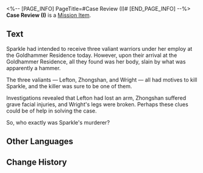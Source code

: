 <%-- [PAGE_INFO]
PageTitle=#Case Review (I)#
[END_PAGE_INFO] --%>
{{Item Infobox
|id          = 140339
|image       = Item Case Review (I).png{{subst:void|<!--$UPLOAD:<<SpriteOutput/ItemFigures/140339.png>-<Item Case Review (I).png>-<Item Icons>>-->}}
|type        = Mission Item
|invCategory = Missions
|rarity      = 3
|effect      = 
|description = While you are experiencing this Dreamscape, you can re-examine the details of the puzzle whenever you wish. This seems to be a convenient feature prepared by Dr. Edward. He's so nice.
}}
'''Case Review (I)''' is a [[Mission Item]].

==Text==
<div align="center">{{Color|Keyword|Case Review (I)}}</div>
Sparkle had intended to receive three valiant warriors under her employ at the Goldhammer Residence today. However, upon their arrival at the Goldhammer Residence, all they found was her body, slain by what was apparently a hammer.

The three valiants &mdash; Lefton, Zhongshan, and Wright &mdash; all had motives to kill Sparkle, and the killer was sure to be one of them.

Investigations revealed that Lefton had lost an arm, Zhongshan suffered grave facial injuries, and Wright's legs were broken. Perhaps these clues could be of help in solving the case.

So, who exactly was Sparkle's murderer?

==Other Languages==
{{Other Languages
|en   = Case Review (I)
|zhs  = 案情简述•其一
|zht  = 案情簡述•其一
|ja   = 事件の概要・1
|ko   = 사건 요약•1
|es   = Resumen del caso (I)
|fr   = Étude de cas (I)
|ru   = Краткое описание дела I
|th   = คำอธิบายโดยสรุปของคดี (I)
|vi   = Sơ Lược Vụ Án 1
|de   = Überprüfung des Falles (I)
|id   = Deskripsi Kasus 1
|pt   = Revisão do Caso (I)
}}

==Change History==
{{Change History|2.0}}